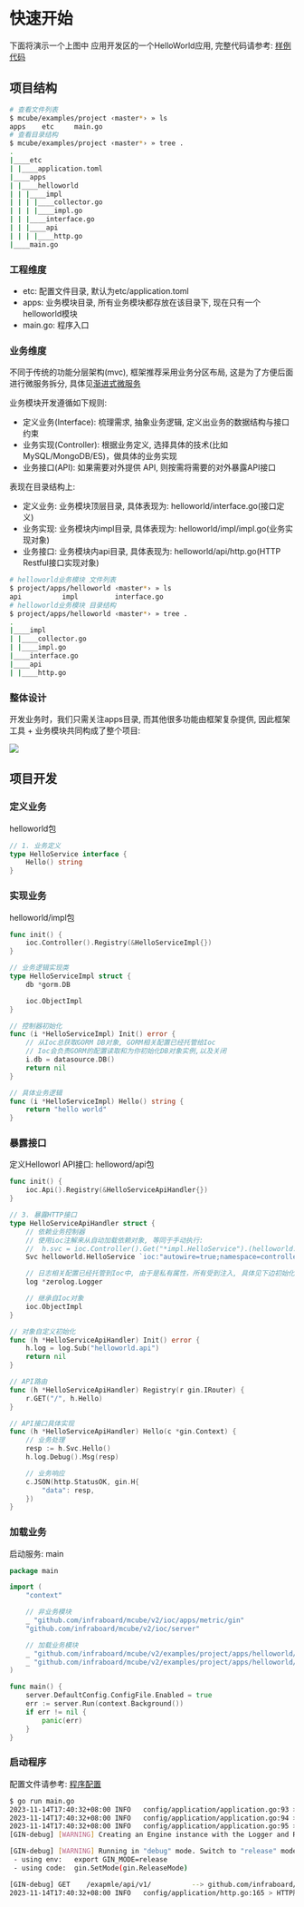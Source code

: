 # 快速开始

下面将演示一个上图中 应用开发区的一个HelloWorld应用, 完整代码请参考: [样例代码](https://github.com/infraboard/mcube/tree/master/examples/project)

## 项目结构

```bash
# 查看文件列表
$ mcube/examples/project ‹master*› » ls 
apps    etc     main.go
# 查看目录结构
$ mcube/examples/project ‹master*› » tree .
.
|____etc
| |____application.toml
|____apps
| |____helloworld
| | |____impl
| | | |____collector.go
| | | |____impl.go
| | |____interface.go
| | |____api
| | | |____http.go
|____main.go
```

### 工程维度

+ etc: 配置文件目录, 默认为etc/application.toml
+ apps: 业务模块目录, 所有业务模块都存放在该目录下, 现在只有一个helloworld模块
+ main.go: 程序入口

### 业务维度

不同于传统的功能分层架构(mvc), 框架推荐采用业务分区布局, 这是为了方便后面进行微服务拆分, 具体见[渐进式微服务](./arch.md)

业务模块开发遵循如下规则:
+ 定义业务(Interface): 梳理需求, 抽象业务逻辑, 定义出业务的数据结构与接口约束
+ 业务实现(Controller): 根据业务定义, 选择具体的技术(比如MySQL/MongoDB/ES)，做具体的业务实现
+ 业务接口(API): 如果需要对外提供 API, 则按需将需要的对外暴露API接口

表现在目录结构上:
+ 定义业务: 业务模块顶层目录, 具体表现为: helloworld/interface.go(接口定义)
+ 业务实现: 业务模块内impl目录, 具体表现为: helloworld/impl/impl.go(业务实现对象)
+ 业务接口: 业务模块内api目录, 具体表现为: helloworld/api/http.go(HTTP Restful接口实现对象)
```bash
# helloworld业务模块 文件列表
$ project/apps/helloworld ‹master*› » ls
api          impl         interface.go
# helloworld业务模块 目录结构
$ project/apps/helloworld ‹master*› » tree .
.
|____impl            
| |____collector.go
| |____impl.go
|____interface.go    
|____api            
| |____http.go
```

### 整体设计

开发业务时，我们只需关注apps目录, 而其他很多功能由框架复杂提供, 因此框架工具 + 业务模块共同构成了整个项目:

![](/img/mcube/arch.png)


## 项目开发

### 定义业务

helloworld包
```go
// 1. 业务定义
type HelloService interface {
	Hello() string
}
```

### 实现业务

helloworld/impl包
```go
func init() {
	ioc.Controller().Registry(&HelloServiceImpl{})
}

// 业务逻辑实现类
type HelloServiceImpl struct {
	db *gorm.DB

	ioc.ObjectImpl
}

// 控制器初始化
func (i *HelloServiceImpl) Init() error {
	// 从Ioc总获取GORM DB对象, GORM相关配置已经托管给Ioc
	// Ioc会负责GORM的配置读取和为你初始化DB对象实例,以及关闭
	i.db = datasource.DB()
	return nil
}

// 具体业务逻辑
func (i *HelloServiceImpl) Hello() string {
	return "hello world"
}
```

### 暴露接口

定义Helloworl API接口: helloword/api包
```go
func init() {
	ioc.Api().Registry(&HelloServiceApiHandler{})
}

// 3. 暴露HTTP接口
type HelloServiceApiHandler struct {
	// 依赖业务控制器
	// 使用ioc注解来从自动加载依赖对象, 等同于手动执行:
	// 	h.svc = ioc.Controller().Get("*impl.HelloService").(helloworld.HelloService)
	Svc helloworld.HelloService `ioc:"autowire=true;namespace=controllers"`

	// 日志相关配置已经托管到Ioc中, 由于是私有属性，所有受到注入, 具体见下边初始化方法
	log *zerolog.Logger

	// 继承自Ioc对象
	ioc.ObjectImpl
}

// 对象自定义初始化
func (h *HelloServiceApiHandler) Init() error {
	h.log = log.Sub("helloworld.api")
	return nil
}

// API路由
func (h *HelloServiceApiHandler) Registry(r gin.IRouter) {
	r.GET("/", h.Hello)
}

// API接口具体实现
func (h *HelloServiceApiHandler) Hello(c *gin.Context) {
	// 业务处理
	resp := h.Svc.Hello()
	h.log.Debug().Msg(resp)

	// 业务响应
	c.JSON(http.StatusOK, gin.H{
		"data": resp,
	})
}
```

### 加载业务

启动服务: main
```go
package main

import (
	"context"

	// 非业务模块
	_ "github.com/infraboard/mcube/v2/ioc/apps/metric/gin"
	"github.com/infraboard/mcube/v2/ioc/server"

	// 加载业务模块
	_ "github.com/infraboard/mcube/v2/examples/project/apps/helloworld/api"
	_ "github.com/infraboard/mcube/v2/examples/project/apps/helloworld/impl"
)

func main() {
	server.DefaultConfig.ConfigFile.Enabled = true
	err := server.Run(context.Background())
	if err != nil {
		panic(err)
	}
}
```

### 启动程序

配置文件请参考: [程序配置](https://github.com/infraboard/mcube/blob/master/docs/example/etc/application.toml)
```bash
$ go run main.go 
2023-11-14T17:40:32+08:00 INFO   config/application/application.go:93 > loaded configs: [log.v1 app.v1 datasource.v1] component:APPLICATION
2023-11-14T17:40:32+08:00 INFO   config/application/application.go:94 > loaded controllers: [log.v1 app.v1 datasource.v1] component:APPLICATION
2023-11-14T17:40:32+08:00 INFO   config/application/application.go:95 > loaded apis: [*api.HelloServiceApiHandler.v1] component:APPLICATION
[GIN-debug] [WARNING] Creating an Engine instance with the Logger and Recovery middleware already attached.

[GIN-debug] [WARNING] Running in "debug" mode. Switch to "release" mode in production.
 - using env:   export GIN_MODE=release
 - using code:  gin.SetMode(gin.ReleaseMode)

[GIN-debug] GET    /exapmle/api/v1/          --> github.com/infraboard/mcube/docs/example/helloworld/api.(*HelloServiceApiHandler).Hello-fm (3 handlers)
2023-11-14T17:40:32+08:00 INFO   config/application/http.go:165 > HTTP服务启动成功, 监听地址: 127.0.0.1:8020 component:HTTP
```